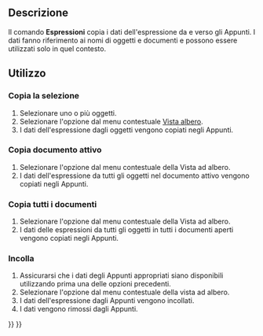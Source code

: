 <languages/>

{{Docnav/it
|[[Std_VarSet/it|Crea insieme di variabili]]
|[[Part_SelectFilter/it|Part Seleziona filtro]]
|[[Std_Base/it|Std Base]]
|IconL=Std_VarSet.svg
|IconR=Part_SelectFilter.svg
|IconC=Freecad.svg
}}

{{GuiCommand/it
|Name=Std Expressions
|Name/it=Espressioni
|Workbenches=Tutti
}}

<span id="Description"></span>
== Descrizione ==

Il comando '''Espressioni''' copia i dati dell'espressione da e verso gli Appunti. I dati fanno riferimento ai nomi di oggetti e documenti e possono essere utilizzati solo in quel contesto.

{{Code|lang=text|code=
##@@ Height Unnamed#Cylinder.ExpressionEngine (Cylinder)
##@@
Box.Width

##@@ Radius Unnamed#Cylinder.ExpressionEngine (Cylinder)
##@@
Box.Length
}}
{{Caption|Esempio di dati degli Appunti}}

<span id="Usage"></span>
== Utilizzo ==

<span id="Copy_Selected"></span>
=== Copia la selezione ===

# Selezionare uno o più oggetti.
# Selezionare l'opzione {{MenuCommand|Azioni espressione → Copia la selezione}} dal menu contestuale [[Tree_view/it|Vista albero]].
# I dati dell'espressione dagli oggetti vengono copiati negli Appunti.

<span id="Copy_Active_Document"></span>
=== Copia documento attivo ===

# Selezionare l'opzione {{MenuCommand|Azioni espressione → Copia documento attivo}} dal menu contestuale della Vista ad albero.
# I dati dell'espressione da tutti gli oggetti nel documento attivo vengono copiati negli Appunti.

<span id="Copy_All_Documents"></span>
=== Copia tutti i documenti ===

# Selezionare l'opzione {{MenuCommand|Azioni espressione → Copia tutti i documenti}} dal menu contestuale della Vista ad albero.
# I dati delle espressioni da tutti gli oggetti in tutti i documenti aperti vengono copiati negli Appunti.

<span id="Paste"></span>
=== Incolla ===

# Assicurarsi che i dati degli Appunti appropriati siano disponibili utilizzando prima una delle opzioni precedenti.
# Selezionare l'opzione {{MenuCommand|Azioni espressione → Incolla}} dal menu contestuale della vista ad albero.
# I dati dell'espressione dagli Appunti vengono incollati.
# I dati vengono rimossi dagli Appunti.


{{Docnav/it
|[[Std_VarSet/it|Crea insieme di variabili]]
|[[Part_SelectFilter/it|Part Seleziona filtro]]
|[[Std_Base/it|Std Base]]
|IconL=Std_VarSet.svg
|IconR=Part_SelectFilter.svg
|IconC=Freecad.svg
}}

{{Std_Base_navi{{#translation:}}}}
{{Userdocnavi{{#translation:}}}}